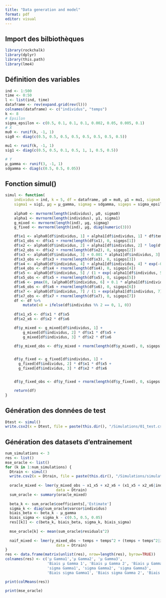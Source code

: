 ```yaml
---
title: "Data generation and model"
format: pdf
editor: visual
---
```


## Import des bilbiothèques

```r
library(rockchalk)
library(dplyr)
library(this.path)
library(lme4)
```

## Définition des variables

```r
ind <- 1:500
time <- 0:50
l <- list(ind, time)
dataframe <- rev(expand.grid(rev(l)))
colnames(dataframe) <- c("individus", "temps")
k <- 8
# Epsilon
sigma_epsilon <- c(0.5, 0.1, 0.1, 0.1, 0.002, 0.05, 0.005, 0.1)
# X
mu0 <- runif(k, -1, 1)
sig0 <- diag(c(0.5, 0.5, 0.5, 0.5, 0.5, 0.5, 0.5, 0.5))

mu1 <- runif(k, -1, 1)
sig1 <- diag(c(0.5, 0.5, 0.1, 0.5, 1, 1, 0.5, 0.5))

# Y
µ_gamma <- runif(3, -1, 1)
sdgamma <- diag(c(0.5, 0.5, 0.05))
```

## Fonction simul()

```r
simul <- function(
    individus = ind, k = 5, df = dataframe, µ0 = mu0, µ1 = mu1, sigma0 = sig0,
    sigma1 = sig1, µg = µ_gamma, sigmag = sdgamma, sigeps = sigma_epsilon) {
  
    alpha0 <- mvrnorm(length(individus), µ0, sigma0)
    alpha1 <- mvrnorm(length(individus), µ1, sigma1)
    g_mixed <- mvrnorm(length(ind), µg, sigmag)
    g_fixed <- mvrnorm(length(ind), µg, diag(numeric(3)))

    df$x1 <- alpha0[df$individus, 1] + alpha1[df$individus, 1] * df$temps
    df$x1_obs <- df$x1 + rnorm(length(df$x1), 0, sigeps[1])
    df$x2 <- alpha0[df$individus, 2] + alpha1[df$individus, 2] * log(df$temps + 1)
    df$x2_obs <- df$x2 + rnorm(length(df$x2), 0, sigeps[2])
    df$x3 <- alpha0[df$individus, 3] + 0.001 * alpha1[df$individus, 3] * (df$temps^2)
    df$x3_obs <- df$x3 + rnorm(length(df$x3), 0, sigeps[3])
    df$x4 <- alpha0[df$individus, 4] + alpha1[df$individus, 4] * exp(-0.1 * df$temps)
    df$x4_obs <- df$x4 + rnorm(length(df$x4), 0, sigeps[4])
    df$x5 <- alpha0[df$individus, 5] / (1 + exp(-alpha1[df$individus, 5] * df$temps))
    df$x5_obs <- df$x5 + rnorm(length(df$x5), 0, sigeps[5])
    df$x6 <- pmax(0, (alpha0[df$individus, 6] + 0.1 * alpha1[df$individus, 6] * df$temps)^2)
    df$x6_obs <- df$x6 + rnorm(length(df$x6), 0, sigeps[6])
    df$x7 <- alpha0[df$individus, 7] / (1 + exp(alpha1[df$individus, 7] * df$temps))
    df$x7_obs <- df$x7 + rnorm(length(df$x7), 0, sigeps[7])
    df <- df %>%
        mutate(x8 = ifelse(df$individus %% 2 == 0, 1, 0))
    
    df$x1_x5 <- df$x1 * df$x5
    df$x2_x6 <- df$x2 * df$x6

    df$y_mixed <- g_mixed[df$individus, 1] +
        g_mixed[df$individus, 2] * df$x1 * df$x5 +
        g_mixed[df$individus, 3] * df$x2 * df$x6

    df$y_mixed_obs <- df$y_mixed + rnorm(length(df$y_mixed), 0, sigeps[8])


    df$y_fixed <- g_fixed[df$individus, 1] + 
      g_fixed[df$individus, 2] * df$x1 * df$x5 + 
      g_fixed[df$individus, 3] * df$x2 * df$x6


    df$y_fixed_obs <- df$y_fixed + rnorm(length(df$y_fixed), 0, sigeps[8])

    return(df)
}
```

## Génération des données de test

```r
Dtest <- simul()
write.csv2(x = Dtest, file = paste(this.dir(), "/Simulations/01_test.csv", sep=""), row.names = FALSE)
```

## Génération des datasets d'entrainement

```r
num_simulations <- 3
res <- list()
mse_oracle <- list()
for (k in 1:num_simulations) {
  Dtrain <- simul()
  write.csv2(x = Dtrain, file = paste(this.dir(), "/Simulations/simulation", as.character(k) ,".csv", sep = ""), row.names = FALSE)
  
  oracle_mixed <- lmer(y_mixed_obs ~ x1_x5 + x2_x6 + (x1_x5 + x2_x6|individus),
                       data = Dtrain)
  sum_oracle <- summary(oracle_mixed)
  
  beta_k <- sum_oracle$coefficients[,'Estimate']
  sigma_k <- diag(sum_oracle$varcor$individus)
  biais_beta <- beta_k - µ_gamma
  biais_sigma <- sigma_k - c(0.5, 0.5, 0.05)
  res[[k]] <- c(beta_k, biais_beta, sigma_k, biais_sigma)
  
  mse_oracle[k] <- mean(sum_oracle$residuals^2)
  
  naif_mixed <- lmer(y_mixed_obs ~ temps + temps^2 + (temps + temps^2|individus),
                       data = Dtrain)
}
res <- data.frame(matrix(unlist(res), nrow=length(res), byrow=TRUE))
colnames(res) <- c('µ Gamma1','µ Gamma2', 'µ Gamma3',
                   'Biais µ Gamma 1', 'Biais µ Gamma 2', 'Biais µ Gamma3',
                   'sigma Gamma1', 'sigma Gamma2', 'sigma Gamma3',
                   'Biais sigma Gamma1', 'Biais sigma Gamma 2', 'Biais sigma Gamma3')
```

```r
print(colMeans(res))
```

```r
print(mse_oracle)
```
